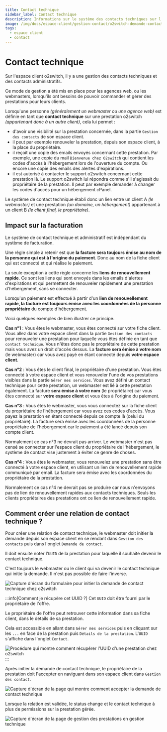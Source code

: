```yaml
---
title: Contact technique
sidebar_label: Contact technique
description: Informations sur le système des contacts techniques sur l'espace client o2switch
image: /img/docs/espace-client/gestion-contact/o2switch-demande-contact-technique.png
tags:
  - espace client
  - contact
---
```


# Contact technique

Sur l'espace client o2switch, il y a une gestion des contacts techniques et des contacts administratifs.

Ce mode de gestion a été mis en place pour les agences web, ou les webmasters, lorsqu'ils ont besoins de pouvoir
commander et gérer des prestations pour leurs clients.

Lorsqu'une personne *(généralement un webmaster ou une agence web)* est définie en tant que **contact technique** sur
une prestation o2switch *(appartenant donc à un autre client)*, cela lui permet : 
  * d'avoir une visibilité sur la prestation concernée, dans la partie `Gestion des contacts` de son espace client.
  * il peut par exemple renouveler la prestation, depuis son espace client, à la place du propriétaire.
  * il reçoit une copie des emails envoyés concernant cette prestation. Par exemple, une copie du mail `Bienvenue chez
    O2switch` qui contient les codes d'accès à l'hébergement lors de l'ouverture du compte. Ou encore une copie des
    emails des alertes d'expirations.
  * il est autorisé à contacter le support o2switch concernant cette prestation là. Le support o2switch lui répondra
    comme s'il s'agissait du propriétaire de la prestation. Il peut par exemple demander à changer les codes d'accès
    pour un hébergement cPanel. 

Le système de contact technique établi donc un lien entre un client A *(le webmaster)* et une prestation *(un domaine,
un hébergement)* appartenant à un client B *(le client final, le propriétaire)*. 


## Impact sur la facturation 

Le système de contact technique et administratif est indépendant du système de facturation. 

Une règle simple à retenir est que **la facture sera toujours émise au nom de la personne qui est à l'origine du
paiement**. Donc au nom de la fiche client qui est connecté et qui réalise le paiement. 

La seule exception à cette règle concerne les **liens de renouvellement rapide**. Ce sont les liens qui sont envoyés
dans les emails d'alertes d'expirations et qui permettent de renouveler rapidement une prestation d'hébergement, sans se
connecter. 

Lorsqu'un paiement est effectué à partir d'un **lien de renouvellement rapide, la facture est toujours émise avec les
coordonnées de la personne propriétaire** du compte d'hébergement. 

Voici quelques exemples de bien illustrer ce principe. 

**Cas n°1** : Vous êtes le webmaster, vous êtes connecté sur votre fiche client. Vous allez dans votre espace client
dans la partie `Gestion des contacts` pour renouveler une prestation pour laquelle vous êtes définie en tant que
`contact technique`. Vous n'êtes donc pas le propriétaire de cette prestation mais vous avez un droit d'accès dessus.
La **facture sera émise à votre nom** (le webmaster) car vous avez payé en étant connecté depuis **votre espace
client**. 

**Cas n°2** : Vous êtes le client final, le propriétaire d'une prestation. Vous êtes connecté à votre espace client et
vous renouveler l'une de vos prestations visibles dans la partie `Gérer mes services`. Vous avez défini un contact
technique pour cette prestation, un webmaster est lié à cette prestation également. La facture **sera émise à votre
nom** (le propriétaire) car vous êtes connecté sur **votre espace client** et vous êtes à l'origine du paiement. 

**Cas n°3** : Vous êtes le webmaster, vous vous connectez sur la fiche client du propriétaire de l'hébergement car vous
avez ces codes d'accès. Vous payez la prestation en étant connecté depuis ce compte là (celui du propriétaire). La
facture sera émise avec les coordonnées de la personne propriétaire de l'hébergement car le paiement a été lancé depuis
son compte client. 

Normalement ce cas n°3 ne devrait pas arriver. Le webmaster n'est pas censé se connecter sur l'espace client du
propriétaire de l'hébergement, le système de contact vise justement à éviter ce genre de choses. 

**Cas n°4** : Vous êtes le webmaster, vous renouvelez une prestation sans être connecté à votre espace client, en
utilisant un lien de renouvellement rapide communiqué par email. La facture sera émise avec les coordonnées du
propriétaire de la prestation. 

Normalement ce cas n°4 ne devrait pas se produire car nous n'envoyons pas de lien de renouvellement rapides aux contacts
techniques. Seuls les clients propriétaires des prestations ont ce lien de renouvellement rapide.

## Comment créer une relation de contact technique ?

Pour créer une relation de contact technique, le webmaster doit initier la demande depuis son espace client en se 
rendant dans `Gestion des contacts` puis dans l'onglet `Demande de contact`.

Il doit ensuite noter l'`UUID` de la prestation pour laquelle il souhaite devenir le contact technique.

C'est toujours le webmaster ou le client qui va devenir le contact technique qui initie la demande. Il n'est pas 
possible de faire l'inverse. 

<Image
    src="/img/docs/espace-client/gestion-contact/o2switch-demande-contact-technique.png"
    title="Comment initier une demande de contact technique chez o2switch"
    caption="Formulaire pour initier une demande de contact technique chez o2switch"
    alt="Capture d'écran du formulaire pour initier la demande de contact technique chez o2switch"
/>

:::info[Comment je récupère cet UUID ?]
Cet `UUID` doit être fourni par le propriétaire de l'offre. 

Le propriétaire de l'offre peut retrouver cette information dans sa fiche client, dans le détails de sa prestation. 

Cela est accessible en allant dans `Gérer mes services` puis en cliquant sur les `...` en face de la prestation 
puis `Détails de la prestation`.  L'`UUID` s'affiche dans l'onglet `Contact`.

<Image
    src="/img/docs/espace-client/gestion-contact/comment-recuperer-uuid-o2switch.png"
    title="Comment récupérer l'UUID de prestation chez o2switch"
    caption="Procédure pour récupérer l'UUID d'une prestation chez o2switch"
    alt="Procédure qui montre comment récupérer l'UUID d'une prestation chez o2switch"
/>
:::

Après initier la demande de contact technique, le propriétaire de la prestation doit l'accepter en naviguant dans son 
espace client dans `Gestion des contact`.


<Image
    src="/img/docs/espace-client/gestion-contact/acceptation-contact-technique.png"
    title="Acceptation de la demande de contact technique"
    caption="Le propriétaire de la prestation doit accepter la demande de contact technique"
    alt="Capture d'écran de la page qui montre comment accepter la demande de contact technique"
/>

Lorsque la relation est validée, le status change et le contact technique à plus de permissions sur la prestation gérée.

<Image
    src="/img/docs/espace-client/gestion-contact/gestion-technique.png"
    title="Le contact technique peut gérer lui même la prestation"
    caption="Le contact technique à désormais plus de permissions et peut gérer la prestation"
    alt="Capture d'écran de la page de gestion des prestations en gestion technique"
/>
